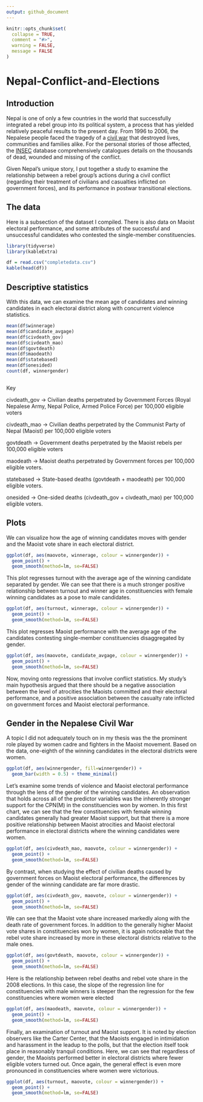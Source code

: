 ```yaml
---
output: github_document
---
```


<!-- README.md is generated from README.Rmd. Please edit that file -->

```r
knitr::opts_chunk$set(
  collapse = TRUE,
  comment = "#>",
  warning = FALSE,
  message = FALSE
)
```

# Nepal-Conflict-and-Elections

<!-- badges: start -->

<!-- badges: end -->


## Introduction

Nepal is one of only a few countries in the world that successfully integrated a rebel group into its political system, a process that has yielded relatively peaceful results to the present day. From 1996 to 2006, the Nepalese people faced the tragedy of a [civil war](https://en.wikipedia.org/wiki/Nepalese_Civil_War) that destroyed lives, communities and families alike. For the personal stories of those affected, the [INSEC](https://www.insec.org.np/victim) database comprehensively catalogues details on the thousands of dead, wounded and missing of the conflict.



Given Nepal's unique story, I put together a study to examine the relationship between a rebel group's actions during a civil conflict (regarding their treatment of civilians and casualties inflicted on government forces), and its performance in postwar transitional elections. 


## The data

Here is a subsection of the dataset I compiled. There is also data on Maoist electoral performance, and some attributes of the successful and unsuccessful candidates who contested the single-member constituencies. 

```r
library(tidyverse)
library(kableExtra)

df = read.csv("completedata.csv")
kable(head(df))
```



## Descriptive statistics


With this data, we can examine the mean age of candidates and winning candidates in each electoral district along with concurrent violence statistics.

```r
mean(df$winnerage)
mean(df$candidate_avgage)
mean(df$civdeath_gov)
mean(df$civdeath_mao)
mean(df$govtdeath)
mean(df$maodeath)
mean(df$statebased)
mean(df$onesided)
count(df, winnergender)



```
Key

civdeath_gov -> Civilian deaths perpetrated by Government Forces (Royal Nepalese Army, Nepal Police, Armed Police Force) per 100,000 eligible voters

civdeath_mao -> Civilian deaths perpetrated by the Communist Party of Nepal (Maoist) per 100,000 eligible voters

govtdeath -> Government deaths perpetrated by the Maoist rebels per 100,000 eligible voters

maodeath -> Maoist deaths perpetrated by Government forces per 100,000 eligible voters.

statebased -> State-based deaths (govtdeath + maodeath) per 100,000 eligible voters.

onesided -> One-sided deaths (civdeath_gov + civdeath_mao) per 100,000 eligible voters.

## Plots

We can visualize how the age of winning candidates moves with gender and the Maoist vote share in each electoral district.

```r
ggplot(df, aes(maovote, winnerage, colour = winnergender)) + 
  geom_point() + 
  geom_smooth(method=lm, se=FALSE)
```


This plot regresses turnout with the average age of the winning candidate separated by gender. We can see that there is a much stronger positive relationship between turnout and winner age in constituencies with female winning candidates as a pose to male candidates.

```r
ggplot(df, aes(turnout, winnerage, colour = winnergender)) + 
  geom_point() + 
  geom_smooth(method=lm, se=FALSE)
```


This plot regresses Maoist performance with the average age of the candidates contesting single-member constituencies disaggregated by gender.

```r
ggplot(df, aes(maovote, candidate_avgage, colour = winnergender)) + 
  geom_point() + 
  geom_smooth(method=lm, se=FALSE)
```

Now, moving onto regressions that involve conflict statistics. My study's main hypothesis argued that there should be a negative association between the level of atrocities the Maoists committed and their electoral performance, and a positive association between the casualty rate inflicted on government forces and Maoist electoral performance. 


## Gender in the Nepalese Civil War

A topic I did not adequately touch on in my thesis was the the prominent role played by women cadre and fighters in the Maoist movement. Based on the data, one-eighth of the winning candidates in the electoral districts were women.  

```r
ggplot(df, aes(winnergender, fill=winnergender)) + 
  geom_bar(width = 0.5) + theme_minimal() 

```

Let's examine some trends of violence and Maoist electoral performance through the lens of the gender of the winning candidates. An observation that holds across all of the predictor variables was the inherently stronger support for the CPN(M) in the constituencies won by women. In this first chart, we can see that the few constituencies with female winning candidates generally had greater Maoist support, but that there is a more positive relationship between Maoist atrocities and Maoist electoral performance in electoral districts where the winning candidates were women.

```r
ggplot(df, aes(civdeath_mao, maovote, colour = winnergender)) + 
  geom_point() + 
  geom_smooth(method=lm, se=FALSE)
```

By contrast, when studying the effect of civilian deaths caused by government forces on Maoist electoral performance, the differences by gender of the winning candidate are far more drastic.

```r
ggplot(df, aes(civdeath_gov, maovote, colour = winnergender)) + 
  geom_point() + 
  geom_smooth(method=lm, se=FALSE)
```

We can see that the Maoist vote share increased markedly along with the death rate of government forces. In addition to the generally higher Maoist vote shares in constituencies won by women, it is again noticeable that the rebel vote share increased by more in these electoral districts relative to the male ones. 


```r
ggplot(df, aes(govtdeath, maovote, colour = winnergender)) + 
  geom_point() + 
  geom_smooth(method=lm, se=FALSE)
```

Here is the relationship between rebel deaths and rebel vote share in the 2008 elections. In this case, the slope of the regression line for constituencies with male winners is steeper than the regression for the few constituencies where women were elected

```r
ggplot(df, aes(maodeath, maovote, colour = winnergender)) + 
  geom_point() + 
  geom_smooth(method=lm, se=FALSE)
```

Finally, an examination of turnout and Maoist support. It is noted by election observers like the Carter Center, that the Maoists engaged in intimidation and harassment in the leadup to the polls, but that the election itself took place in reasonably tranquil conditions. Here, we can see that regardless of gender, the Maoists performed better in electoral districts where fewer eligible voters turned out. Once again, the general effect is even more pronounced in constituencies where women were victorious.

```r
ggplot(df, aes(turnout, maovote, colour = winnergender)) + 
  geom_point() + 
  geom_smooth(method=lm, se=FALSE)
```
